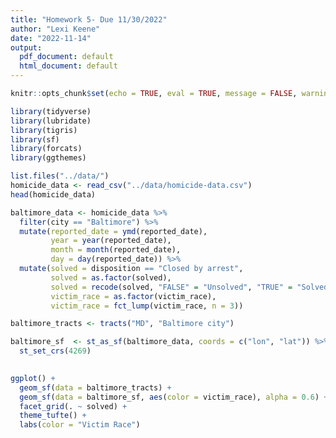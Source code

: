 ```yaml
---
title: "Homework 5- Due 11/30/2022"
author: "Lexi Keene"
date: "2022-11-14"
output:
  pdf_document: default
  html_document: default
---
```


```r
knitr::opts_chunk$set(echo = TRUE, eval = TRUE, message = FALSE, warning = FALSE)

library(tidyverse)
library(lubridate)
library(tigris)
library(sf)
library(forcats)
library(ggthemes)
```

```r
list.files("../data/")
homicide_data <- read_csv("../data/homicide-data.csv")
head(homicide_data)
```

```r
baltimore_data <- homicide_data %>% 
  filter(city == "Baltimore") %>% 
  mutate(reported_date = ymd(reported_date),
         year = year(reported_date),
         month = month(reported_date),
         day = day(reported_date)) %>% 
  mutate(solved = disposition == "Closed by arrest",
         solved = as.factor(solved),
         solved = recode(solved, "FALSE" = "Unsolved", "TRUE" = "Solved"),
         victim_race = as.factor(victim_race),
         victim_race = fct_lump(victim_race, n = 3))

```

```r
baltimore_tracts <- tracts("MD", "Baltimore city")

baltimore_sf  <- st_as_sf(baltimore_data, coords = c("lon", "lat")) %>% 
  st_set_crs(4269)
  
```


```r
ggplot() +
  geom_sf(data = baltimore_tracts) +
  geom_sf(data = baltimore_sf, aes(color = victim_race), alpha = 0.6) +
  facet_grid(. ~ solved) +
  theme_tufte() +
  labs(color = "Victim Race")
```
